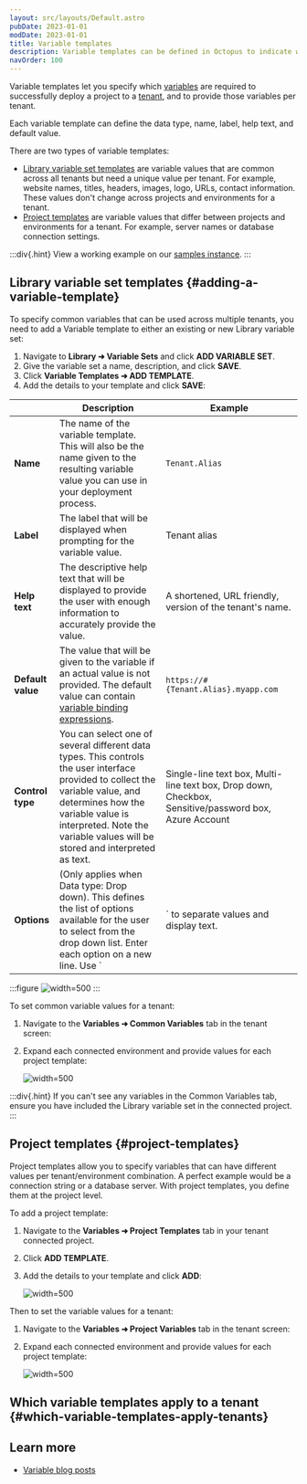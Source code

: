 ```yaml
---
layout: src/layouts/Default.astro
pubDate: 2023-01-01
modDate: 2023-01-01
title: Variable templates
description: Variable templates can be defined in Octopus to indicate which variable values are required to successfully deploy a project.
navOrder: 100
---
```


Variable templates let you specify which [variables](/docs/projects/variables/) are required to successfully deploy a project to a [tenant](/docs/tenants), and to provide those variables per tenant. 

Each variable template can define the data type, name, label, help text, and default value.

There are two types of variable templates:

- [Library variable set templates](#adding-a-variable-template) are variable values that are common across all tenants but need a unique value per tenant. For example, website names, titles, headers, images, logo, URLs, contact information. These values don't change across projects and environments for a tenant.
- [Project templates](#project-templates) are variable values that differ between projects and environments for a tenant. For example, server names or database connection settings. 

:::div{.hint}
View a working example on our [samples instance](https://samples.octopus.app/app#/Spaces-682/projects/vet-clinic-tenanted/variables).
:::

## Library variable set templates \{#adding-a-variable-template}

To specify common variables that can be used across multiple tenants, you need to add a Variable template to either an existing or new Library variable set:

1. Navigate to **Library ➜ Variable Sets** and click **ADD VARIABLE SET**.
2. Give the variable set a name, description, and click **SAVE**.
3. Click **Variable Templates ➜ ADD TEMPLATE**.
4. Add the details to your template and click **SAVE**:

|      | Description                              | Example |
| ---- | ---------------------------------------- | ------- |
| **Name** | The name of the variable template. This will also be the name given to the resulting variable value you can use in your deployment process. | `Tenant.Alias` |
| **Label**         | The label that will be displayed when prompting for the variable value. | Tenant alias                             |
| **Help text**     | The descriptive help text that will be displayed to provide the user with enough information to accurately provide the value. | A shortened, URL friendly, version of the tenant's name. |
| **Default value** | The value that will be given to the variable if an actual value is not provided. The default value can contain [variable binding expressions](/docs/projects/variables/variable-substitutions). | `https://#{Tenant.Alias}.myapp.com`      |
| **Control type** | You can select one of several different data types. This controls the user interface provided to collect the variable value, and determines how the variable value is interpreted. Note the variable values will be stored and interpreted as text. | Single-line text box, Multi-line text box, Drop down, Checkbox, Sensitive/password box, Azure Account |
| **Options** | (Only applies when Data type: Drop down). This defines the list of options available for the user to select from the drop down list. Enter each option on a new line. Use `|` to separate values and display text. | `Value1|Display text 1` <br>`Value2|Display text 2`  |

:::figure
![](/docs/projects/variables/images/variable-templates-libraryset.png "width=500")
:::

To set common variable values for a tenant:

1. Navigate to the **Variables ➜ Common Variables** tab in the tenant screen:
1. Expand each connected environment and provide values for each project template:

    ![](/docs/projects/variables/images/variable-templates-common-value.png "width=500")

:::div{.hint}
If you can't see any variables in the Common Variables tab, ensure you have included the Library variable set in the connected project.
:::

## Project templates \{#project-templates}

Project templates allow you to specify variables that can have different values per tenant/environment combination. A perfect example would be a connection string or a database server. With project templates, you define them at the project level.

To add a project template:

1. Navigate to the **Variables ➜ Project Templates** tab in your tenant connected project.
1. Click **ADD TEMPLATE**.
1. Add the details to your template and click **ADD**:

    ![](/docs/projects/variables/images/variable-templates-project-template.png "width=500")

Then to set the variable values for a tenant:

1. Navigate to the **Variables ➜ Project Variables** tab in the tenant screen:
1. Expand each connected environment and provide values for each project template:

    ![](/docs/projects/variables/images/variable-templates-project-value.png "width=500")
    
## Which variable templates apply to a tenant \{#which-variable-templates-apply-tenants}

<TenantsWhichVariableTemplatesApply />

## Learn more

- [Variable blog posts](https://octopus.com/blog/tag/variables)